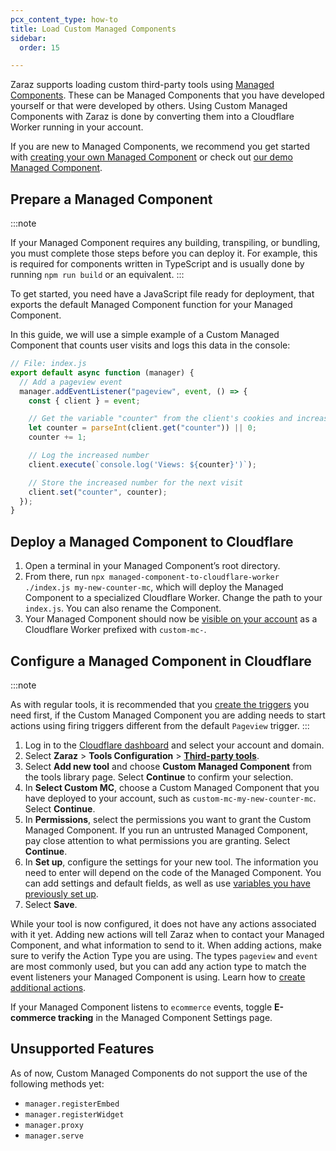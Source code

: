 ```yaml
---
pcx_content_type: how-to
title: Load Custom Managed Components
sidebar:
  order: 15

---
```


Zaraz supports loading custom third-party tools using [Managed Components](https://managedcomponents.dev/). These can be Managed Components that you have developed yourself or that were developed by others. Using Custom Managed Components with Zaraz is done by converting them into a Cloudflare Worker running in your account.

If you are new to Managed Components, we recommend you get started with [creating your own Managed Component](https://managedcomponents.dev/getting-started/quickstart) or check out [our demo Managed Component](https://github.com/managed-components/demo).

## Prepare a Managed Component

:::note

If your Managed Component requires any building, transpiling, or bundling, you must complete those steps before you can deploy it. For example, this is required for components written in TypeScript and is usually done by running `npm run build` or an equivalent. 
:::

To get started, you need have a JavaScript file ready for deployment, that exports the default Managed Component function for your Managed Component.

In this guide, we will use a simple example of a Custom Managed Component that counts user visits and logs this data in the console:

```javascript
// File: index.js
export default async function (manager) {
  // Add a pageview event
  manager.addEventListener("pageview", event, () => {
    const { client } = event;

    // Get the variable "counter" from the client's cookies and increase by 1
    let counter = parseInt(client.get("counter")) || 0;
    counter += 1;

    // Log the increased number
    client.execute(`console.log('Views: ${counter}')`);

    // Store the increased number for the next visit
    client.set("counter", counter);
  });
}
```

## Deploy a Managed Component to Cloudflare

1. Open a terminal in your Managed Component’s root directory.
2. From there, run `npx managed-component-to-cloudflare-worker ./index.js my-new-counter-mc`, which will deploy the Managed Component to a specialized Cloudflare Worker. Change the path to your `index.js`. You can also rename the Component.
3. Your Managed Component should now be [visible on your account](https://dash.cloudflare.com/redirect?account=/workers-and-pages) as a Cloudflare Worker prefixed with `custom-mc-`.

## Configure a Managed Component in Cloudflare

:::note

As with regular tools, it is recommended that you [create the triggers](/zaraz/get-started/create-trigger/) you need first, if the Custom Managed Component you are adding needs to start actions using firing triggers different from the default `Pageview` trigger. 
:::

1. Log in to the [Cloudflare dashboard](https://dash.cloudflare.com/login) and select your account and domain.
2. Select **Zaraz** > **Tools Configuration** > [**Third-party tools**](https://dash.cloudflare.com/?to=/:account/:zone/zaraz/tools-config/tools/catalog).
3. Select **Add new tool** and choose **Custom Managed Component** from the tools library page. Select **Continue** to confirm your selection.
4. In **Select Custom MC**, choose a Custom Managed Component that you have deployed to your account, such as `custom-mc-my-new-counter-mc`. Select **Continue**.
5. In **Permissions**, select the permissions you want to grant the Custom Managed Component. If you run an untrusted Managed Component, pay close attention to what permissions you are granting. Select **Continue**.
6. In **Set up**, configure the settings for your new tool. The information you need to enter will depend on the code of the Managed Component. You can add settings and default fields, as well as use [variables you have previously set up](/zaraz/get-started/create-variables/).
7. Select **Save**.

While your tool is now configured, it does not have any actions associated with it yet. Adding new actions will tell Zaraz when to contact your Managed Component, and what information to send to it. When adding actions, make sure to verify the Action Type you are using. The types `pageview` and `event` are most commonly used, but you can add any action type to match the event listeners your Managed Component is using. Learn how to [create additional actions](/zaraz/get-started/create-actions/).

If your Managed Component listens to `ecommerce` events, toggle **E-commerce tracking** in the Managed Component Settings page.

## Unsupported Features

As of now, Custom Managed Components do not support the use of the following methods yet:

* `manager.registerEmbed`
* `manager.registerWidget`
* `manager.proxy`
* `manager.serve`
